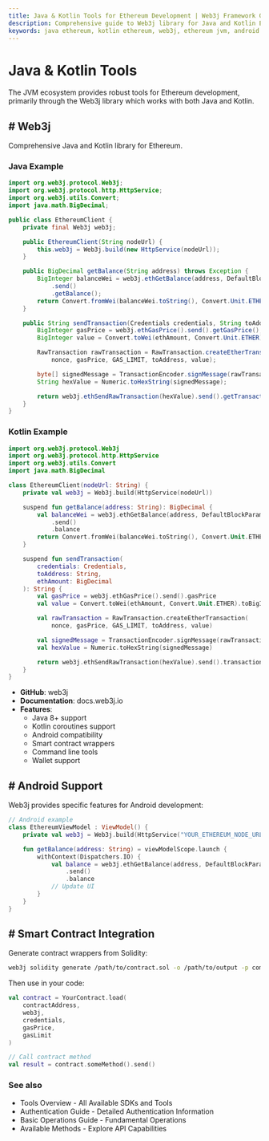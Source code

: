 ```yaml
---
title: Java & Kotlin Tools for Ethereum Development | Web3j Framework Guide
description: Comprehensive guide to Web3j library for Java and Kotlin Ethereum development with code examples, smart contract integration, and Android implementation patterns
keywords: java ethereum, kotlin ethereum, web3j, ethereum jvm, android ethereum, kotlin blockchain, java web3, android blockchain, kotlin smart contracts, java dapp, ethereum android development, kotlin coroutines ethereum
---
```


# Java & Kotlin Tools

The JVM ecosystem provides robust tools for Ethereum development, primarily through the Web3j library which works with both Java and Kotlin.

<PayAttention category="Java/Kotlin" />

## # Web3j

Comprehensive Java and Kotlin library for Ethereum.

### Java Example

```java
import org.web3j.protocol.Web3j;
import org.web3j.protocol.http.HttpService;
import org.web3j.utils.Convert;
import java.math.BigDecimal;

public class EthereumClient {
    private final Web3j web3j;

    public EthereumClient(String nodeUrl) {
        this.web3j = Web3j.build(new HttpService(nodeUrl));
    }

    public BigDecimal getBalance(String address) throws Exception {
        BigInteger balanceWei = web3j.ethGetBalance(address, DefaultBlockParameterName.LATEST)
            .send()
            .getBalance();
        return Convert.fromWei(balanceWei.toString(), Convert.Unit.ETHER);
    }

    public String sendTransaction(Credentials credentials, String toAddress, BigDecimal ethAmount) {
        BigInteger gasPrice = web3j.ethGasPrice().send().getGasPrice();
        BigInteger value = Convert.toWei(ethAmount, Convert.Unit.ETHER).toBigInteger();

        RawTransaction rawTransaction = RawTransaction.createEtherTransaction(
            nonce, gasPrice, GAS_LIMIT, toAddress, value);

        byte[] signedMessage = TransactionEncoder.signMessage(rawTransaction, credentials);
        String hexValue = Numeric.toHexString(signedMessage);

        return web3j.ethSendRawTransaction(hexValue).send().getTransactionHash();
    }
}
```

### Kotlin Example

```kotlin
import org.web3j.protocol.Web3j
import org.web3j.protocol.http.HttpService
import org.web3j.utils.Convert
import java.math.BigDecimal

class EthereumClient(nodeUrl: String) {
    private val web3j = Web3j.build(HttpService(nodeUrl))

    suspend fun getBalance(address: String): BigDecimal {
        val balanceWei = web3j.ethGetBalance(address, DefaultBlockParameterName.LATEST)
            .send()
            .balance
        return Convert.fromWei(balanceWei.toString(), Convert.Unit.ETHER)
    }

    suspend fun sendTransaction(
        credentials: Credentials,
        toAddress: String,
        ethAmount: BigDecimal
    ): String {
        val gasPrice = web3j.ethGasPrice().send().gasPrice
        val value = Convert.toWei(ethAmount, Convert.Unit.ETHER).toBigInteger()

        val rawTransaction = RawTransaction.createEtherTransaction(
            nonce, gasPrice, GAS_LIMIT, toAddress, value)

        val signedMessage = TransactionEncoder.signMessage(rawTransaction, credentials)
        val hexValue = Numeric.toHexString(signedMessage)

        return web3j.ethSendRawTransaction(hexValue).send().transactionHash
    }
}
```

- **GitHub**: <Link to="https://github.com/web3j/web3j" target="_blank" absolute>web3j</Link>
- **Documentation**: <Link to="https://docs.web3j.io" target="_blank" absolute>docs.web3j.io</Link>
- **Features**:
  - Java 8+ support
  - Kotlin coroutines support
  - Android compatibility
  - Smart contract wrappers
  - Command line tools
  - Wallet support

## # Android Support

Web3j provides specific features for Android development:

```kotlin
// Android example
class EthereumViewModel : ViewModel() {
    private val web3j = Web3j.build(HttpService("YOUR_ETHEREUM_NODE_URL"))

    fun getBalance(address: String) = viewModelScope.launch {
        withContext(Dispatchers.IO) {
            val balance = web3j.ethGetBalance(address, DefaultBlockParameterName.LATEST)
                .send()
                .balance
            // Update UI
        }
    }
}
```

## # Smart Contract Integration

Generate contract wrappers from Solidity:

```bash
web3j solidity generate /path/to/contract.sol -o /path/to/output -p com.your.package
```

Then use in your code:

```kotlin
val contract = YourContract.load(
    contractAddress,
    web3j,
    credentials,
    gasPrice,
    gasLimit
)

// Call contract method
val result = contract.someMethod().send()
```

### See also

- <Link to="/docs/ethereum/tools/overview" title="Complete overview of available Ethereum development tools and SDKs">Tools Overview</Link> - All Available SDKs and Tools
- <Link to="/docs/ethereum/authentication" title="Guide to authenticating with Ethereum nodes and API services">Authentication Guide</Link> - Detailed Authentication Information
- <Link to="/docs/ethereum/basic-operations" title="Learn fundamental Ethereum blockchain operations for developers">Basic Operations Guide</Link> - Fundamental Operations
- <Link to="/docs/ethereum/all-methods" title="Complete reference of all available Ethereum API methods">Available Methods</Link> - Explore API Capabilities
